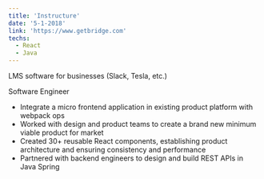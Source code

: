 ```yaml
---
title: 'Instructure'
date: '5-1-2018'
link: 'https://www.getbridge.com'
techs:
  - React
  - Java
---
```


LMS software for businesses (Slack, Tesla, etc.)

Software Engineer

- Integrate a micro frontend application in existing product platform with webpack ops
- Worked with design and product teams to create a brand new minimum viable product for market
- Created 30+ reusable React components, establishing product architecture and ensuring consistency and performance
- Partnered with backend engineers to design and build REST APIs in Java Spring
